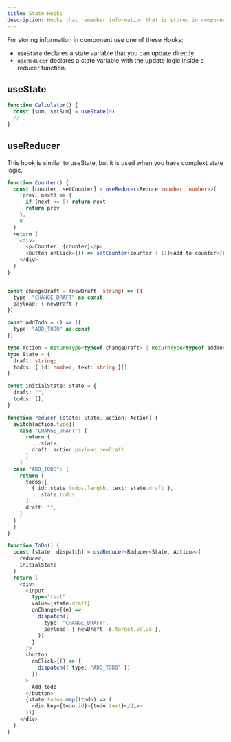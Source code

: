 ```yaml
---
title: State Hooks
description: Hooks that remember information that is stored in components and refresh them when information is changed
---
```


For storing information in component use one of these Hooks:

- `useState` declares a state variable that you can update directly.
- `useReducer` declares a state variable with the update logic inside a reducer function.

## useState

```ts
function Calculator() {
  const [sum, setSum] = useState(0)
  // ...
}
```

## useReducer

This hook is similar to useState, but it is used when you have complext state logic.

```ts /appDir: true/
function Counter() {
  const [counter, setCounter] = useReducer<Reducer<number, number>>(
    (prev, next) => {
      if (next <= 5) return next
      return prev
    },
    0
  )
  return (
    <div>
      <p>Counter: {counter}</p>
      <button onClick={() => setCounter(counter + 1)}>Add to counter</button>
    </div>
  )
}
```

```ts showLineNumbers /appDir: true/

const changeDraft = (newDraft: string) => ({
  type: "CHANGE_DRAFT" as const,
  payload: { newDraft }
})

const addTodo = () => ({
  type: "ADD_TODO" as const
})

type Action = ReturnType<typeof changeDraft> | ReturnType<typeof addTodo>
type State = {
  draft: string;
  todos: { id: number; text: string }[]
}

const initialState: State = {
  draft: "",
  todos: [],
}

function reducer (state: State, action: Action) {
  switch(action.type){
    case "CHANGE_DRAFT": {
      return {
        ...state,
        draft: action.payload.newDraft
      }
    }
  case "ADD_TODO": {
    return {
      todos:[
        { id: state.todos.length, text: state.draft },
        ...state.todos
      ]
      draft: "",
    }
  }
  }
}

function ToDo() {
  const [state, dispatch] = useReducer<Reducer<State, Action>>(
    reducer,
    initialState
  )
  return (
    <div>
      <input
        type="text"
        value={state.draft}
        onChange={(e) =>
          dispatch({
            type: "CHANGE_DRAFT",
            payload: { newDraft: e.target.value },
          })
        }
      />
      <button
        onClick={() => {
          dispatch({ type: "ADD_TODO" })
        }}
      >
        Add todo
      </button>
      {state.todos.map((todo) => (
        <div key={todo.id}>{todo.text}</div>
      ))}
    </div>
  )
}
```
